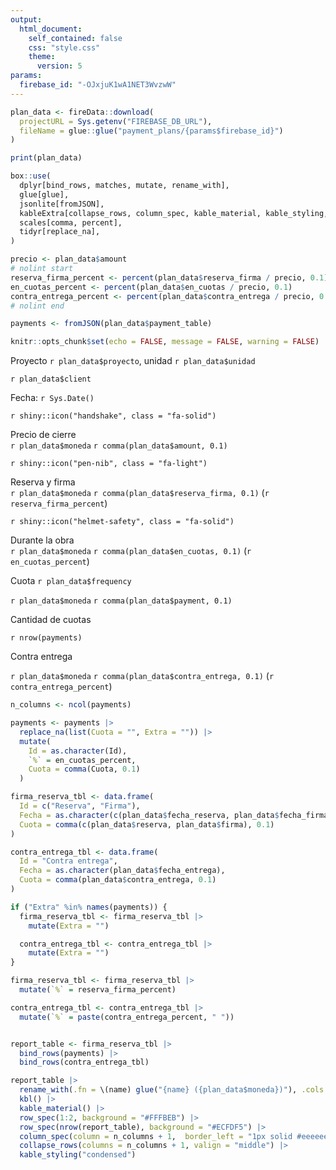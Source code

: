 ```yaml
---
output:
  html_document:
    self_contained: false
    css: "style.css"
    theme:
      version: 5
params:
  firebase_id: "-OJxjuK1wA1NET3WvzwW"
---
```


```r
plan_data <- fireData::download(
  projectURL = Sys.getenv("FIREBASE_DB_URL"),
  fileName = glue::glue("payment_plans/{params$firebase_id}")
)

print(plan_data)

box::use(
  dplyr[bind_rows, matches, mutate, rename_with],
  glue[glue],
  jsonlite[fromJSON],
  kableExtra[collapse_rows, column_spec, kable_material, kable_styling, kbl, row_spec],
  scales[comma, percent],
  tidyr[replace_na],
)

precio <- plan_data$amount
# nolint start
reserva_firma_percent <- percent(plan_data$reserva_firma / precio, 0.1)
en_cuotas_percent <- percent(plan_data$en_cuotas / precio, 0.1)
contra_entrega_percent <- percent(plan_data$contra_entrega / precio, 0.1)
# nolint end

payments <- fromJSON(plan_data$payment_table)

knitr::opts_chunk$set(echo = FALSE, message = FALSE, warning = FALSE)
```

<!--------------------    Costumer information     -------------------->

:::{#header .d-flex .justify-content-between}
:::{#header-left}
<spam class="fs-3 fw-semibold">Proyecto  `r plan_data$proyecto`, unidad `r plan_data$unidad` </spam>

<spam class="fs-5"> `r plan_data$client` </spam>


:::

:::{#header-right .text-end}
<spam class="text-end small">Fecha: `r Sys.Date()`</spam> <br>
:::
:::

<!-------------------- Banner con iconos ------------------------->

:::{.general-summary .border .d-flex .p-3    .rounded-1 .mb-2}

::: {.summary-section .d-flex .flex-grow-1 .gap-1}
<div class="border rounded-1 px-3 d-flex align-items-center">`r shiny::icon("handshake", class = "fa-solid")`</div>
::: {.summary-details}
<span class="cf-title">Precio de cierre</span><br>
`r plan_data$moneda` `r comma(plan_data$amount, 0.1)`
:::
:::

::: {.summary-section .d-flex .flex-grow-1 .gap-1}
<div class="border rounded-1 px-3 d-flex align-items-center">`r shiny::icon("pen-nib", class = "fa-light")`</div>
::: {.summary-details}
<span class="cf-title">Reserva y firma</span><br>
`r plan_data$moneda` `r comma(plan_data$reserva_firma, 0.1)` <span class="small"> (`r reserva_firma_percent`)</span>
:::
:::

::: {.summary-section .d-flex .flex-grow-1 .gap-1}
<div class="border rounded-1 px-3 d-flex align-items-center">`r shiny::icon("helmet-safety", class = "fa-solid")`</div>
::: {.summary-details}
<span class="cf-title">Durante la obra</span><br>
`r plan_data$moneda` `r comma(plan_data$en_cuotas, 0.1)` <span class="small"> (`r en_cuotas_percent`)</span>
:::
:::

:::
<!--------------------    Cashflow Summary     -------------------->

:::{#cashflow-summary .d-flex .p-4 .bg-light .border .rounded-1 .mb-2}

:::{.cf-summary-section .flex-grow-1 .text-center .divider-right}
<span class="cf-title small">Cuota `r plan_data$frequency`</span>

<span class="cf-content fw-bold">`r plan_data$moneda` `r comma(plan_data$payment, 0.1)`</span>
:::

:::{.cf-summary-section .flex-grow-1 .text-center .divider-right}
<span class="cf-title small">Cantidad de cuotas</span>

<span class="cf-content fw-bold"> `r nrow(payments)` </span>
:::

:::{.cf-summary-section .flex-grow-1 .text-center}
<span class="cf-title small">Contra entrega</span>

<span class="cf-content fw-bold">`r plan_data$moneda` `r comma(plan_data$contra_entrega, 0.1)`</span> <span class="small"> (`r contra_entrega_percent`)</span>
:::
:::

<!---------------------------------------------------------------->

<!-------------------- table ------------------------->

```r
n_columns <- ncol(payments)

payments <- payments |>
  replace_na(list(Cuota = "", Extra = "")) |>
  mutate(
    Id = as.character(Id),
    `%` = en_cuotas_percent,
    Cuota = comma(Cuota, 0.1)
  )

firma_reserva_tbl <- data.frame(
  Id = c("Reserva", "Firma"),
  Fecha = as.character(c(plan_data$fecha_reserva, plan_data$fecha_firma)),
  Cuota = comma(c(plan_data$reserva, plan_data$firma), 0.1)
)

contra_entrega_tbl <- data.frame(
  Id = "Contra entrega",
  Fecha = as.character(plan_data$fecha_entrega),
  Cuota = comma(plan_data$contra_entrega, 0.1)
)

if ("Extra" %in% names(payments)) {
  firma_reserva_tbl <- firma_reserva_tbl |>
    mutate(Extra = "")

  contra_entrega_tbl <- contra_entrega_tbl |>
    mutate(Extra = "")
}

firma_reserva_tbl <- firma_reserva_tbl |>
  mutate(`%` = reserva_firma_percent)

contra_entrega_tbl <- contra_entrega_tbl |>
  mutate(`%` = paste(contra_entrega_percent, " "))


report_table <- firma_reserva_tbl |>
  bind_rows(payments) |>
  bind_rows(contra_entrega_tbl)

report_table |>
  rename_with(.fn = \(name) glue("{name} ({plan_data$moneda})"), .cols = matches("Cuota|Extra")) |>
  kbl() |>
  kable_material() |>
  row_spec(1:2, background = "#FFFBEB") |>
  row_spec(nrow(report_table), background = "#ECFDF5") |>
  column_spec(column = n_columns + 1,  border_left = "1px solid #eeeeee", width = "10px") |>
  collapse_rows(columns = n_columns + 1, valign = "middle") |>
  kable_styling("condensed")
```
